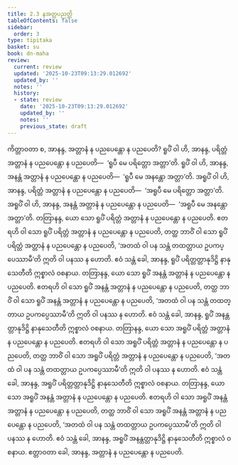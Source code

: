 ```yaml
---
title: 2.3 နအတ္တပညတ္တိ
tableOfContents: false
sidebar:
  order: 3
type: tipitaka
basket: su
book: dn-maha
review:
  current: review
  updated: '2025-10-23T09:13:29.012692'
  updated_by: ''
  notes: ''
  history:
  - state: review
    date: '2025-10-23T09:13:29.012692'
    updated_by: ''
    notes: ''
    previous_state: draft
---
```



<ReviewStatus review={frontmatter.review} showDetails={true} />

<HypothesisAnnotation frontmatter={frontmatter} />

<DynamicBreadcrumb />

<Division number="119" book="dn-maha" e="ch" v="7" p="55">

<Paragraph number="225" book="dn-maha">
ကိတ္တာဝတာ စ, အာနန္ဒ, အတ္တာနံ န ပညပေန္တော န ပညပေတိ? ရူပိံ ဝါ ဟိ, အာနန္ဒ, ပရိတ္တံ အတ္တာနံ န ပညပေန္တော န ပညပေတိ—  ‘ရူပီ မေ ပရိတ္တော အတ္တာ’တိ. ရူပိံ ဝါ ဟိ, အာနန္ဒ, အနန္တံ အတ္တာနံ န ပညပေန္တော န ပညပေတိ—  ‘ရူပီ မေ အနန္တော အတ္တာ’တိ. အရူပိံ ဝါ ဟိ, အာနန္ဒ, ပရိတ္တံ အတ္တာနံ န ပညပေန္တော န ပညပေတိ—  ‘အရူပီ မေ ပရိတ္တော အတ္တာ’တိ. အရူပိံ ဝါ ဟိ, အာနန္ဒ, အနန္တံ အတ္တာနံ န ပညပေန္တော န ပညပေတိ—  ‘အရူပီ မေ အနန္တော အတ္တာ’တိ.
</Paragraph>

</Division>
<Division number="120" book="dn-maha" e="ch" v="7" p="55">

<Paragraph number="226" book="dn-maha">
တတြာနန္ဒ, ယော သော ရူပိံ ပရိတ္တံ အတ္တာနံ န ပညပေန္တော န ပညပေတိ. ဧတရဟိ ဝါ သော ရူပိံ ပရိတ္တံ အတ္တာနံ န ပညပေန္တော န ပညပေတိ, တတ္ထ ဘာဝိံ ဝါ သော ရူပိံ ပရိတ္တံ အတ္တာနံ န ပညပေန္တော န ပညပေတိ, ‘အတထံ ဝါ ပန သန္တံ တထတ္တာယ ဥပကပ္ပေဿာမီ’တိ ဣတိ ဝါ ပနဿ န ဟောတိ. ဧဝံ သန္တံ ခေါ, အာနန္ဒ, ရူပိံ ပရိတ္တတ္တာနုဒိဋ္ဌိ နာနုသေတီတိ ဣစ္စာလံ ဝစနာယ.
</Paragraph>

<Paragraph number="227" book="dn-maha">
တတြာနန္ဒ, ယော သော ရူပိံ အနန္တံ အတ္တာနံ န ပညပေန္တော န ပညပေတိ. ဧတရဟိ ဝါ သော ရူပိံ အနန္တံ အတ္တာနံ န ပညပေန္တော န ပညပေတိ, တတ္ထ ဘာဝိံ ဝါ သော ရူပိံ အနန္တံ အတ္တာနံ န ပညပေန္တော န ပညပေတိ, ‘အတထံ ဝါ ပန သန္တံ တထတ္တာယ ဥပကပ္ပေဿာမီ’တိ ဣတိ ဝါ ပနဿ န ဟောတိ. ဧဝံ သန္တံ ခေါ, အာနန္ဒ, ရူပိံ အနန္တတ္တာနုဒိဋ္ဌိ နာနုသေတီတိ ဣစ္စာလံ ဝစနာယ.
</Paragraph>

<Paragraph number="228" book="dn-maha">
တတြာနန္ဒ, ယော သော အရူပိံ ပရိတ္တံ အတ္တာနံ န ပညပေန္တော န ပညပေတိ. ဧတရဟိ ဝါ သော အရူပိံ ပရိတ္တံ အတ္တာနံ န ပညပေန္တော န ပညပေတိ, တတ္ထ ဘာဝိံ ဝါ သော အရူပိံ ပရိတ္တံ အတ္တာနံ န ပညပေန္တော န ပညပေတိ, ‘အတထံ ဝါ ပန သန္တံ တထတ္တာယ ဥပကပ္ပေဿာမီ’တိ ဣတိ ဝါ ပနဿ န ဟောတိ. ဧဝံ သန္တံ ခေါ, အာနန္ဒ, အရူပိံ ပရိတ္တတ္တာနုဒိဋ္ဌိ နာနုသေတီတိ ဣစ္စာလံ ဝစနာယ.
</Paragraph>

<Paragraph number="229" book="dn-maha">
တတြာနန္ဒ, ယော သော အရူပိံ အနန္တံ အတ္တာနံ န ပညပေန္တော န ပညပေတိ. ဧတရဟိ ဝါ သော အရူပိံ အနန္တံ အတ္တာနံ န ပညပေန္တော န ပညပေတိ, တတ္ထ ဘာဝိံ ဝါ သော အရူပိံ အနန္တံ အတ္တာနံ န ပညပေန္တော န ပညပေတိ, ‘အတထံ ဝါ ပန သန္တံ တထတ္တာယ ဥပကပ္ပေဿာမီ’တိ ဣတိ ဝါ ပနဿ န ဟောတိ. ဧဝံ သန္တံ ခေါ, အာနန္ဒ, အရူပိံ အနန္တတ္တာနုဒိဋ္ဌိ နာနုသေတီတိ ဣစ္စာလံ ဝစနာယ. ဧတ္တာဝတာ ခေါ, အာနန္ဒ, အတ္တာနံ န ပညပေန္တော န ပညပေတိ.
</Paragraph>
</Division>